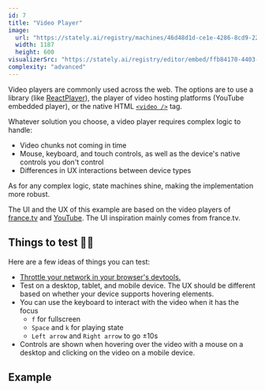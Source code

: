 ```yaml
---
id: 7
title: "Video Player"
image:
  url: "https://stately.ai/registry/machines/46d48d1d-ce1e-4286-8cd9-226f852a37f0.light.png"
  width: 1187
  height: 600
visualizerSrc: "https://stately.ai/registry/editor/embed/ffb84170-4403-4304-889d-3eefadc0465b?machineId=21494a51-3602-4b2c-a5c5-4615ea983321"
complexity: "advanced"
---
```



Video players are commonly used across the web. The options are to use a library (like [ReactPlayer](https://github.com/cookpete/react-player)), the player of video hosting platforms (YouTube embedded player), or the native HTML [`<video />`](https://developer.mozilla.org/en-US/docs/Web/HTML/Element/video) tag.

Whatever solution you choose, a video player requires complex logic to handle:

- Video chunks not coming in time
- Mouse, keyboard, and touch controls, as well as the device's native controls you don't control
- Differences in UX interactions between device types

As for any complex logic, state machines shine, making the implementation more robust.

The UI and the UX of this example are based on the video players of [france.tv](https://www.france.tv/) and [YouTube](https://www.youtube.com/). The UI inspiration mainly comes from france.tv.

## Things to test 🧑‍🔬

Here are a few ideas of things you can test:

- [Throttle your network in your browser's devtools.](https://www.browserstack.com/guide/how-to-perform-network-throttling-in-chrome)
- Test on a desktop, tablet, and mobile device. The UX should be different based on whether your device supports hovering elements.
- You can use the keyboard to interact with the video when it has the focus
  - `f` for fullscreen
  - `Space` and `k` for playing state
  - `Left arrow` and `Right arrow` to go ±10s
- Controls are shown when hovering over the video with a mouse on a desktop and clicking on the video on a mobile device.

## Example

<DemoEntrypoint client:load />
